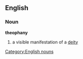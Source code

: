 
==English==

===Noun===
[[Category:English nouns]]
'''theophany'''
# a visible manifestation of a [[deity]]